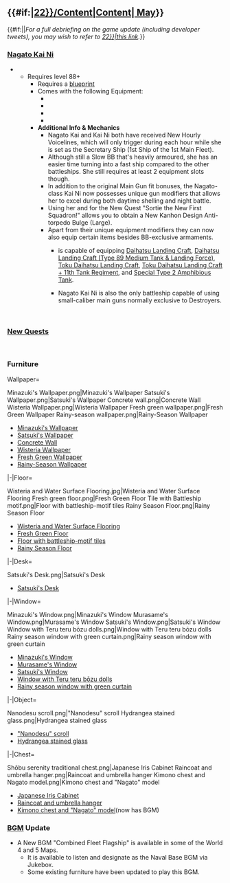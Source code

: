 =={{#if:{{{thread|}}}|[[Partials/Updates/2017_May_{{Ordinal|22}}/Content|Content]]|[[Thread:563836|{{Ordinal|22}} May]]}}==
{{#if:{{{thread|}}}||''For a full debriefing on the game update (including developer tweets), you may wish to refer to 
[[Partials/Updates/2017_May_{{Ordinal|22}}|this link]].''}}


===[[Nagato Kai Ni]]===
{{SeasonalGallery|slideshow=true|Nagato/Kai Ni}}
*{{ShipLink|Nagato/Kai Ni}}
**Requires level 88+
*** Requires a [[blueprint]]
*** Comes with the following Equipment:
**** {{EquipmentLink|41cm Twin Gun Mount}}
**** {{EquipmentLink|Prototype 41cm Triple Gun Mount}}
**** {{EquipmentLink|10cm Twin High-angle Gun Mount (Carriage)}}
**** {{EquipmentLink|Anti-torpedo Bulge (Large)}}
***'''Additional Info & Mechanics'''
****Nagato Kai and Kai Ni both have received New Hourly Voicelines, which will only trigger during each hour while she is set as the Secretary Ship (1st Ship of the 1st Main Fleet).
****Although still a Slow BB that's heavily armoured, she has an easier time turning into a fast ship compared to the other battleships. She still requires at least 2 equipment slots though.
****In addition to the original Main Gun fit bonuses, the Nagato-class Kai Ni now possesses unique gun modifiers that allows her to excel during both daytime shelling and night battle.
****Using her and {{ShipLink|Mutsu/Kai}} for the New Quest "Sortie the New First Squadron!" allows you to obtain a New Kanhon Design Anti-torpedo Bulge (Large).
****Apart from their unique equipment modifiers they can now also equip certain items besides BB-exclusive armaments.
***** {{ShipLink|Nagato/Kai Ni}} is capable of equipping [[Daihatsu Landing Craft]], [[Daihatsu Landing Craft (Type 89 Medium Tank & Landing Force)]], [[Toku Daihatsu Landing Craft]], [[Toku Daihatsu Landing Craft + 11th Tank Regiment]], and [[Special Type 2 Amphibious Tank]].
*****Nagato Kai Ni is also the only battleship capable of using small-caliber main guns normally exclusive to Destroyers.
{{clear}}
<br />

===[[Quest|New Quests]]===
{{QuestList|
{{Quest
|ID = A75
|Title_JP = 新編「第一戦隊」を編成せよ！
|Title_EN = Organize the New First Squadron! 
|Requirements = Have {{ShipLink|Nagato/Kai Ni}} as flagship and {{ShipLink|Mutsu/Kai}} as second ship in your main fleet. <br/>
|Rewards_RSC = 0 / 880 / 0 / 0
|Rewards_Items = [[File:Instant repair 2.png|30px|link=Tutorial:_FAQ#What_are_buckets.3F]] X 2,<br/>[[File:Food supply ship irako.png|30px|link=Fatigue]][[Fatigue#Food_Supply_Ship_.22Irako.22|"Irako"]] X 1
|Note = Requires: [[Quests#B31|B31]] (?)
}}
{{Quest
|ID = B98
|Title_JP = 海上護衛体制の強化に努めよ！
|Title_EN = Focus the Strengthening of the Maritime Escort ! 
|Requirements = Sortie a fleet with at least 3 [[Ship Class#Destroyer .28DD.29|Destroyers]] or [[Ship Class#Coastal_Defense_Ship_.28DE.29|Coastal Defense Ships]] to world 1-3, 1-4, 1-5, S rank the boss nodes. Sortie to world 1-6 and clear. <br/>
|Rewards_RSC = 400 / 0 / 0 / 400
|Rewards_Items = [[File:Development material.png|30px|link=Construction]] X 4, <br />[[File:Furniture_fairy.png|30px|link=Furniture]][[Furniture|Furniture Fairy]] <br />
|Note = Requires: [[Quests#Bd2|Bd2]] (?)
}}
{{Quest
|ID = B99
|Title_JP = 新編「第一戦隊」、抜錨せよ！
|Title_EN = Sortie the New First Squadron!  
|Requirements = Sortie a fleet with {{ShipLink|Nagato/Kai Ni}} as flagship, {{ShipLink|Mutsu/Kai}} as second ship and up to 4 additional ships to world 4-5 and 5-5. S rank the boss nodes. <br/>
|Rewards_RSC = 0 / 880 / 880 / 0
|Rewards_Items = [[File:Improvement Materials.png|30px|link=Akashi's_Improvement_Arsenal]] X 4, <br/>{{EquipmentLink|New_Kanhon_Design_Anti-torpedo_Bulge_(Large)|image=30px}} [[New_Kanhon_Design_Anti-torpedo_Bulge_(Large)|New Kanhon Design Anti-torpedo Bulge (Large)]]
|Note = Requires: [[#A75|A75]] ,[[#b98|B98]]<br />(?)
}}
{{Quest
|ID = D22
|Title_JP = 輸送船団護衛を強化せよ！	
|Title_EN = Reinforce the Transport Escort !
|Requirements = Complete Expedition 5 four times.
|Rewards_RSC = 1000 / 0 / 0 / 300
|Rewards_Items = [[File:Furniture box medium.png|30px|link=Furniture]] X 2 <br/>
|Note = Requires: [[Quests#D2|D2]], [[Quests#D18|D18]]<br />(?)<br />'''Monthly Quest'''
}}
}}
{{clear}}
<br />

===Furniture===
<tabber>Wallpaper=
<gallery type="slideshow" widths="300" hideaddbutton="true">
Minazuki's Wallpaper.png|Minazuki's Wallpaper{{new}}
Satsuki's Wallpaper.png|Satsuki's Wallpaper
Concrete wall.png|Concrete Wall
Wisteria Wallpaper.png|Wisteria Wallpaper
Fresh green wallpaper.png|Fresh Green Wallpaper
Rainy-season wallpaper.png|Rainy-Season Wallpaper
</gallery>
* [[Furniture/Wall#Minazuki's Wallpaper|Minazuki's Wallpaper]]{{new}}
* [[Furniture/Wall#Satsuki's Wallpaper|Satsuki's Wallpaper]]
* [[Furniture/Wall#Concrete wall|Concrete Wall]]
* [[Furniture/Wall#Wisteria Wallpaper|Wisteria Wallpaper]]
* [[Furniture/Wall#Fresh green wallpaper|Fresh Green Wallpaper]]
* [[Furniture/Wall#Rainy-season wallpaper|Rainy-Season Wallpaper]]
{{clear}}
|-|Floor=
<gallery type="slideshow" widths="300" hideaddbutton="true">
Wisteria and Water Surface Flooring.jpg|Wisteria and Water Surface Flooring
Fresh green floor.png|Fresh Green Floor
Tile with Battleship motif.png|Floor with battleship-motif tiles
Rainy Season Floor.png|Rainy Season Floor
</gallery>
* [[Furniture/Floor#Wisteria and Water Surface Flooring|Wisteria and Water Surface Flooring]]
* [[Furniture/Floor#Fresh Green floor|Fresh Green Floor]]
* [[Furniture/Floor#Tile with Battleship motif|Floor with battleship-motif tiles]]
* [[Furniture/Floor#Rainy Season Floor|Rainy Season Floor]]
{{clear}}
|-|Desk=
<gallery type="slideshow" widths="300" hideaddbutton="true">
Satsuki's Desk.png|Satsuki's Desk
</gallery>
* [[Furniture/Desk#Satsuki's desk|Satsuki's Desk]]
{{clear}}
|-|Window=
<gallery type="slideshow" widths="300" hideaddbutton="true">
Minazuki's Window.png|Minazuki's Window{{new}}
Murasame's Window.png|Murasame's Window{{new}}
Satsuki's Window.png|Satsuki's Window
Window with Teru teru bōzu dolls.png|Window with Teru teru bōzu dolls
Rainy season window with green curtain.png|Rainy season window with green curtain
</gallery>
* [[Furniture/Window#Minazuki's Window|Minazuki's Window]]{{new}}
* [[Furniture/Window#Murasame's Window|Murasame's Window]]{{new}}
* [[Furniture/Window#Satsuki's window|Satsuki's Window]]
* [[Furniture/Window#Window with Teru teru bōzu dolls|Window with Teru teru bōzu dolls]]
* [[Furniture/Window#Rainy season window with green curtain|Rainy season window with green curtain]]
{{clear}}
|-|Object=
<gallery type="slideshow" widths="300" hideaddbutton="true">
Nanodesu scroll.png|"Nanodesu" scroll
Hydrangea stained glass.png|Hydrangea stained glass
</gallery>
* [[Furniture/Object#"Nanodesu" scroll|"Nanodesu" scroll]]
* [[Furniture/Object#Hydrangea stained glass|Hydrangea stained glass]]
{{clear}}
|-|Chest=
<gallery type="slideshow" widths="300" hideaddbutton="true">
Shōbu serenity traditional chest.png|Japanese Iris Cabinet
Raincoat and umbrella hanger.png|Raincoat and umbrella hanger
Kimono chest and Nagato model.png|Kimono chest and "Nagato" model
</gallery>
* [[Furniture/Chest#Japanese Iris cabinet|Japanese Iris Cabinet]]
* [[Furniture/Chest#Raincoat and umbrella hanger|Raincoat and umbrella hanger]]
* [[Furniture/Chest#Kimono chest and "Nagato" model|Kimono chest and "Nagato" model]]{{updated}}(now has BGM)
{{clear}}
</tabber>

===[[Music|BGM]] Update===
*A New BGM "Combined Fleet Flagship" is available in some of the World 4 and 5 Maps.
**It is available to listen and designate as the Naval Base BGM via Jukebox.
**Some existing furniture have been updated to play this BGM.